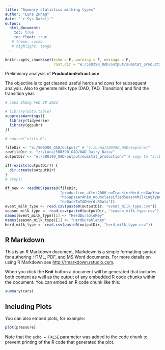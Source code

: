 ```yaml
---
title: "Summary statistics milking types"
author: "Luna ZHnag"
date: "`r Sys.Date()`"
output:
  html_document:
    toc: true
    toc_float: true
   # theme: cosmo
   # highlight: tango
---
```


```r
knitr::opts_chunk$set(echo = F, warning = F, message = F,
                      root.dir = "e:/500390_OAD/output/sumstat_production/" )
```

Preliminary analysis of **ProductionExtract.csv**  

The objective is to get cleaned useful herds and cows for subsequent analysis.
Also to generate milk type (OAD, TAD, Transition) and find the transition year.

```r
# Luna Zhang Feb 28 2022

# library(data.table)
suppressWarnings({
  library(tidyverse)
  library(ggpubr)
})

# source("utils.R")

fileDir <- "e:/500390_OAD/output/" # "z:/Luna/500390_OAD/explore/"
rawfileDir <- "z:/Luna/500390_OAD/OAD Dairy Data/"
outputDir <- "e:/500390_OAD/output/sumstat_production/" # copy to "z:/Luna/500390_OAD/output/" later

if(!exists(outputDir)) {
  dir.create(outputDir)
}
# stop()

df_new <- readRDS(paste0(fileDir, 
                         "production_after2006_noTransferHerd_noGapYearHerd_",
                         "noGapYearAnim_noUnclassifiedSeasonMilkingType_",
                         "noBackToTADHerd.RData"))
event_milk_type <- read.csv(paste0(outputDir, "event_milk_type.csv"))
season_milk_type <- read.csv(paste0(outputDir, "season_milk_type.csv"))
names(event_milk_type)[1] <- "HerdDurableKey"
names(season_milk_type)[1] <- "HerdDurableKey"
herd_milk_type <- read.csv(paste0(outputDir, "herd_milk_type.csv"))

```


## R Markdown

This is an R Markdown document. Markdown is a simple formatting syntax for authoring HTML, PDF, and MS Word documents. For more details on using R Markdown see <http://rmarkdown.rstudio.com>.

When you click the **Knit** button a document will be generated that includes both content as well as the output of any embedded R code chunks within the document. You can embed an R code chunk like this:

```r
summary(cars)
```

## Including Plots

You can also embed plots, for example:

```r
plot(pressure)
```

Note that the `echo = FALSE` parameter was added to the code chunk to prevent printing of the R code that generated the plot.

